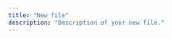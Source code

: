 ```yaml
---
title: "New file"
description: "Description of your new file."
---
```



<iframe id="tally-frame"
  data-tally-src="https://tally.so/embed/wzgGN1?hideTitle=1&transparentBackground=1&dynamicHeight=1&ip_address=&user_agent="
  loading="lazy" width="100%" height="500" frameborder="0" marginheight="0" marginwidth="0" title="Tally Form">
</iframe>

<script>
async function enrichTallyForm() {
    const ipData = await fetch('https://api.ipify.org?format=json').then(res => res.json());
    const userAgent = navigator.userAgent;

    const frame = document.getElementById('tally-frame');
    let src = frame.getAttribute('data-tally-src');

    src += `&ip_address=${encodeURIComponent(ipData.ip)}&user_agent=${encodeURIComponent(userAgent)}`;
    frame.setAttribute('src', src);
}
enrichTallyForm();
</script>
